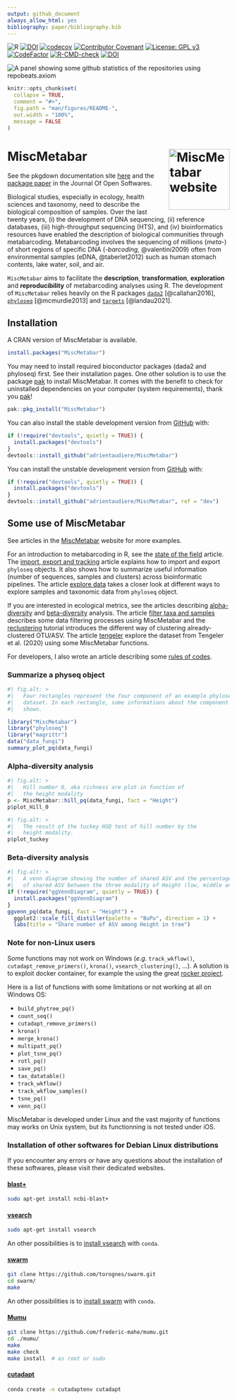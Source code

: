 ```yaml
---
output: github_document
always_allow_html: yes
bibliography: paper/bibliography.bib
---
```


![R](https://img.shields.io/badge/r-%23276DC3.svg?style=for-the-badge&logo=r&logoColor=white)
<a href="https://zenodo.org/badge/latestdoi/268765075"><img src="https://zenodo.org/badge/268765075.svg" alt="DOI"></a>
[![codecov](https://codecov.io/gh/adrientaudiere/MiscMetabar/graph/badge.svg?token=NXFRSIKYC0)](https://app.codecov.io/gh/adrientaudiere/MiscMetabar)
[![Contributor Covenant](https://img.shields.io/badge/Contributor%20Covenant-2.1-4baaaa.svg)](https://github.com/adrientaudiere/MiscMetabar/blob/master/CODE_OF_CONDUCT.md) 
[![License: GPL v3](https://img.shields.io/badge/License-GPL%20v3-blue.svg)](https://www.gnu.org/licenses/gpl-3.0)
[![CodeFactor](https://www.codefactor.io/repository/github/adrientaudiere/miscmetabar/badge/master)](https://www.codefactor.io/repository/github/adrientaudiere/miscmetabar/overview/master)
[![R-CMD-check](https://github.com/adrientaudiere/MiscMetabar/actions/workflows/R-CMD-check.yaml/badge.svg)](https://github.com/adrientaudiere/MiscMetabar/actions/workflows/R-CMD-check.yaml)
[![DOI](https://joss.theoj.org/papers/10.21105/joss.06038/status.svg)](https://doi.org/10.21105/joss.06038)

<!-- README.md is generated from README.Rmd. Please edit that file -->
<!-- devtools::build_readme() -->

<img src="https://repobeats.axiom.co/api/embed/82c4ce7bcc414cd0ddfeefecb32bc1fb0d51b45b.svg" title="Repobeats analytics image" alt="A panel showing some github statistics of the repositories using repobeats.axiom">

```r
knitr::opts_chunk$set(
  collapse = TRUE,
  comment = "#>",
  fig.path = "man/figures/README-",
  out.width = "100%",
  message = FALSE
)
```

# MiscMetabar <a href="https://adrientaudiere.github.io/MiscMetabar/"><img src="https://adrientaudiere.github.io/MiscMetabar/reference/figures/logo.png" align="right" height="138" alt="MiscMetabar website" /></a>

See the pkgdown documentation site [here](https://adrientaudiere.github.io/MiscMetabar/) and the [package paper](https://doi.org/10.21105/joss.06038) in the Journal Of Open Softwares. 

Biological studies, especially in ecology, health sciences and taxonomy, need to describe the biological composition of samples. Over the last twenty years, (i) the development of DNA sequencing, (ii) reference databases, (iii) high-throughput sequencing (HTS), and (iv) bioinformatics resources have enabled the description of biological communities through metabarcoding. Metabarcoding involves the sequencing of millions (*meta*-) of short regions of specific DNA (*-barcoding*, @valentini2009) often from environmental samples (eDNA, @taberlet2012) such as human stomach contents, lake water, soil, and air.

`MiscMetabar` aims to facilitate the **description**, **transformation**, **exploration** and **reproducibility** of metabarcoding analyses using R. The development of `MiscMetabar` relies heavily on the R packages [`dada2`](https://benjjneb.github.io/dada2/index.html) [@callahan2016], [`phyloseq`](https://joey711.github.io/phyloseq/) [@mcmurdie2013] and [`targets`](https://books.ropensci.org/targets/) [@landau2021]. 

## Installation

A CRAN version of MiscMetabar is available.

```r
install.packages("MiscMetabar")
```

You may need to install required bioconductor packages (dada2 and phyloseq) first. See their installation pages. 
One other solution is to use the package [pak](https://pak.r-lib.org/) to install MiscMetabar. It comes with the benefit to check for 
uninstalled dependencies on your computer (system requirements), thank you [pak](https://pak.r-lib.org/)! 

```r
pak::pkg_install("MiscMetabar")
```



You can also install the stable development version from [GitHub](https://github.com/) with:

```r
if (!require("devtools", quietly = TRUE)) {
  install.packages("devtools")
}
devtools::install_github("adrientaudiere/MiscMetabar")
```

You can install the unstable development version from [GitHub](https://github.com/) with:

```r
if (!require("devtools", quietly = TRUE)) {
  install.packages("devtools")
}
devtools::install_github("adrientaudiere/MiscMetabar", ref = "dev")
```


## Some use of MiscMetabar

See articles in the [MiscMetabar](https://adrientaudiere.github.io/MiscMetabar/) website for more examples.

For an introduction to metabarcoding in R, see the [state of the field](https://adrientaudiere.github.io/MiscMetabar/articles/states_of_fields_in_R.html) article. The [import, export and tracking](https://adrientaudiere.github.io/MiscMetabar/articles/import_export_track.html) article explains how to import and export `phyloseq` objects. It also shows how to summarize useful information (number of sequences, samples and clusters) across bioinformatic pipelines. The article [explore data](https://adrientaudiere.github.io/MiscMetabar/articles/explore_data.html) takes a closer look at different ways to explore samples and taxonomic data from `phyloseq` object. 

 
If you are interested in ecological metrics, see the articles describing [alpha-diversity](https://adrientaudiere.github.io/MiscMetabar/articles/alpha-div.html) and [beta-diversity](https://adrientaudiere.github.io/MiscMetabar/articles/beta-div.html) analysis. 
The article [filter taxa and samples](https://adrientaudiere.github.io/MiscMetabar/articles/filter.html) describes some data filtering processes using MiscMetabar and the [reclustering](https://adrientaudiere.github.io/MiscMetabar/articles/Reclustering.html) tutorial introduces the different way of clustering already-clustered OTU/ASV. The article [tengeler](https://adrientaudiere.github.io/MiscMetabar/articles/tengeler.html) explore the dataset from Tengeler et al. (2020) using some MiscMetabar functions.

For developers, I also wrote an article describing some [rules of codes](https://adrientaudiere.github.io/MiscMetabar/articles/Rules.html). 

### Summarize a physeq object

```r
#| fig.alt: >
#|   Four rectangles represent the four component of an example phyloseq
#|   dataset. In each rectangle, some informations about the component are
#|   shown.

library("MiscMetabar")
library("phyloseq")
library("magrittr")
data("data_fungi")
summary_plot_pq(data_fungi)
```

### Alpha-diversity analysis

```r
#| fig.alt: >
#|   Hill number 0, aka richness are plot in function of
#|   the height modality
p <- MiscMetabar::hill_pq(data_fungi, fact = "Height")
p$plot_Hill_0
```

```r
#| fig.alt: >
#|   The result of the tuckey HSD test of hill number by the
#|   height modality.
p$plot_tuckey
```

### Beta-diversity analysis

```r
#| fig.alt: >
#|   A venn diagram showing the number of shared ASV and the percentage
#|   of shared ASV between the three modality of Height (low, middle and high).
if (!require("ggVennDiagram", quietly = TRUE)) {
  install.packages("ggVennDiagram")
}
ggvenn_pq(data_fungi, fact = "Height") +
  ggplot2::scale_fill_distiller(palette = "BuPu", direction = 1) +
  labs(title = "Share number of ASV among Height in tree")
```

### Note for non-Linux users

Some functions may not work on Windows (*e.g.* `track_wkflow()`, `cutadapt_remove_primers()`, `krona()`, `vsearch_clustering()`, ...). A solution is to exploit docker container, for example the using the great [rocker project](https://rocker-project.org/).

Here is a list of functions with some limitations or not working at all on Windows OS: 

- `build_phytree_pq()`
- `count_seq()`
- `cutadapt_remove_primers()`
- `krona()`
- `merge_krona()`
- `multipatt_pq()`
- `plot_tsne_pq()`
- `rotl_pq()`
- `save_pq()`
- `tax_datatable()`
- `track_wkflow()`
- `track_wkflow_samples()` 
- `tsne_pq()`
- `venn_pq()`

MiscMetabar is developed under Linux and the vast majority of functions may works on Unix system, but its functionning is not tested under iOS.

### Installation of other softwares for Debian Linux distributions

If you encounter any errors or have any questions about the installation of these softwares, please visit their dedicated websites. 

#### [blast+](https://blast.ncbi.nlm.nih.gov/doc/blast-help/downloadblastdata.html#downloadblastdata)

```sh
sudo apt-get install ncbi-blast+
```

#### [vsearch](https://github.com/torognes/vsearch)

```sh
sudo apt-get install vsearch
```

An other possibilities is to [install vsearch](https://bioconda.github.io/recipes/vsearch/README.html?highlight=vsearch#package-package%20&#x27;vsearch&#x27;) with `conda`.

#### [swarm](https://github.com/torognes/swarm)

```sh
git clone https://github.com/torognes/swarm.git
cd swarm/
make
```

An other possibilities is to [install swarm](https://bioconda.github.io/recipes/swarm/README.html?highlight=swarm#package-package%20&#x27;swarm&#x27;) with `conda`.

#### [Mumu](https://github.com/frederic-mahe/mumu)

```sh
git clone https://github.com/frederic-mahe/mumu.git
cd ./mumu/
make
make check
make install  # as root or sudo
```

#### [cutadapt](https://cutadapt.readthedocs.io/en/stable/)

```sh
conda create -n cutadaptenv cutadapt
```
